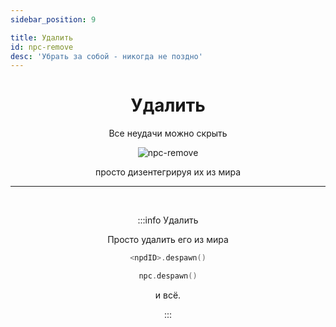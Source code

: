 ```yaml
---
sidebar_position: 9

title: Удалить
id: npc-remove
desc: 'Убрать за собой - никогда не поздно'
---
```


<div align="center">

# Удалить

Все неудачи можно скрыть

<div className="show" id="mask">

![npc-remove](@site/static/img/doc/titles/NpcRemove0.webp)

</div>

просто дизентегрируя их из мира

---

<br />

<div id="dont-copy">

:::info Удалить

Просто удалить его из мира

```kts
<npdID>.despawn()
```
```kts title="Пример"
npc.despawn()
```

и всё.

:::

</div>

</div>
